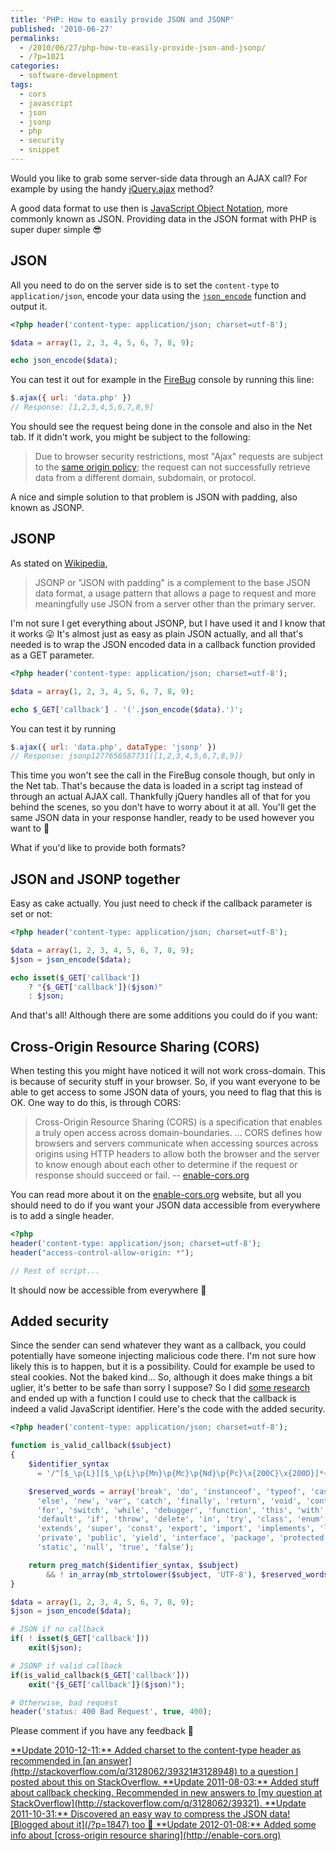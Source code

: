 ---
title: 'PHP: How to easily provide JSON and JSONP'
published: '2010-06-27'
permalinks:
  - /2010/06/27/php-how-to-easily-provide-json-and-jsonp/
  - /?p=1021
categories:
  - software-development
tags:
  - cors
  - javascript
  - json
  - jsonp
  - php
  - security
  - snippet
---

Would you like to grab some server-side data through an AJAX call? For example by using the handy <a href="http://api.jquery.com/jQuery.ajax/">jQuery.ajax</a> method?

A good data format to use then is <a href="http://en.wikipedia.org/wiki/JSON">JavaScript Object Notation</a>, more commonly known as JSON. Providing data in the JSON format with PHP is super duper simple 😎

## JSON

All you need to do on the server side is to set the `content-type` to `application/json`, encode your data using the <a href="http://php.net/json_encode">`json_encode`</a> function and output it.

```php
<?php header('content-type: application/json; charset=utf-8');

$data = array(1, 2, 3, 4, 5, 6, 7, 8, 9);

echo json_encode($data);
```

You can test it out for example in the <a href="http://getfirebug.com/">FireBug</a> console by running this line:

```js
$.ajax({ url: 'data.php' })
// Response: [1,2,3,4,5,6,7,8,9]
```

You should see the request being done in the console and also in the Net tab. If it didn't work, you might be subject to the following:

> Due to browser security restrictions, most "Ajax" requests are subject to the <a title="Same Origin Policy on Wikipedia" href="http://en.wikipedia.org/wiki/Same_origin_policy">same origin policy</a>; the request can not successfully retrieve data from a different domain, subdomain, or protocol.

A nice and simple solution to that problem is JSON with padding, also known as JSONP.

## JSONP

As stated on <a href="http://en.wikipedia.org/wiki/JSON#JSONP">Wikipedia</a>,

> JSONP or "JSON with padding" is a complement to the base JSON data format, a
> usage pattern that allows a page to request and more meaningfully use JSON
> from a server other than the primary server.

I'm not sure I get everything about JSONP, but I have used it and I know that it works 😛 It's almost just as easy as plain JSON actually, and all that's needed is to wrap the JSON encoded data in a callback function provided as a GET parameter.

```php
<?php header('content-type: application/json; charset=utf-8');

$data = array(1, 2, 3, 4, 5, 6, 7, 8, 9);

echo $_GET['callback'] . '('.json_encode($data).')';
```

You can test it by running

```js
$.ajax({ url: 'data.php', dataType: 'jsonp' })
// Response: jsonp1277656587731([1,2,3,4,5,6,7,8,9])
```

This time you won't see the call in the FireBug console though, but only in the Net tab. That's because the data is loaded in a script tag instead of through an actual AJAX call. Thankfully jQuery handles all of that for you behind the scenes, so you don't have to worry about it at all. You'll get the same JSON data in your response handler, ready to be used however you want to 🙂

What if you'd like to provide both formats?

## JSON and JSONP together

Easy as cake actually. You just need to check if the callback parameter is set or not:

```php
<?php header('content-type: application/json; charset=utf-8');

$data = array(1, 2, 3, 4, 5, 6, 7, 8, 9);
$json = json_encode($data);

echo isset($_GET['callback'])
    ? "{$_GET['callback']}($json)"
    : $json;
```

And that's all! Although there are some additions you could do if you want:

## Cross-Origin Resource Sharing (CORS)

When testing this you might have noticed it will not work cross-domain. This is because of security stuff in your browser. So, if you want everyone to be able to get access to some JSON data of yours, you need to flag that this is OK. One way to do this, is through CORS:

> Cross-Origin Resource Sharing (CORS) is a specification that enables a truly
> open access across domain-boundaries. ... CORS defines how browsers and
> servers communicate when accessing sources across origins using HTTP headers
> to allow both the browser and the server to know enough about each other to
> determine if the request or response should succeed or fail. -- <a href="http://enable-cors.org">enable-cors.org</a>

You can read more about it on the <a href="http://enable-cors.org">enable-cors.org</a> website, but all you should need to do if you want your JSON data accessible from everywhere is to add a single header.

```php
<?php
header('content-type: application/json; charset=utf-8');
header("access-control-allow-origin: *");

// Rest of script...
```

It should now be accessible from everywhere 🙂

## Added security

Since the sender can send whatever they want as a callback, you could potentially have someone injecting malicious code there. I'm not sure how likely this is to happen, but it is a possibility. Could for example be used to steal cookies. Not the baked kind... So, although it does make things a bit uglier, it's better to be safe than sorry I suppose? So I did <a href="/?p=1739">some research</a> and ended up with a function I could use to check that the callback is indeed a valid JavaScript identifier. Here's the code with the added security.

```php
<?php header('content-type: application/json; charset=utf-8');

function is_valid_callback($subject)
{
    $identifier_syntax
      = '/^[$_\p{L}][$_\p{L}\p{Mn}\p{Mc}\p{Nd}\p{Pc}\x{200C}\x{200D}]*+$/u';

    $reserved_words = array('break', 'do', 'instanceof', 'typeof', 'case',
      'else', 'new', 'var', 'catch', 'finally', 'return', 'void', 'continue',
      'for', 'switch', 'while', 'debugger', 'function', 'this', 'with',
      'default', 'if', 'throw', 'delete', 'in', 'try', 'class', 'enum',
      'extends', 'super', 'const', 'export', 'import', 'implements', 'let',
      'private', 'public', 'yield', 'interface', 'package', 'protected',
      'static', 'null', 'true', 'false');

    return preg_match($identifier_syntax, $subject)
        && ! in_array(mb_strtolower($subject, 'UTF-8'), $reserved_words);
}

$data = array(1, 2, 3, 4, 5, 6, 7, 8, 9);
$json = json_encode($data);

# JSON if no callback
if( ! isset($_GET['callback']))
    exit($json);

# JSONP if valid callback
if(is_valid_callback($_GET['callback']))
    exit("{$_GET['callback']}($json)");

# Otherwise, bad request
header('status: 400 Bad Request', true, 400);
```

Please comment if you have any feedback 🙂

<ins dateTime="2010-12-11T06:28:34+00:00">
  **Update 2010-12-11:** Added charset to the content-type header as recommended
  in [an answer](http://stackoverflow.com/q/3128062/39321#3128948) to a question
  I posted about this on StackOverflow.
</ins>

<ins dateTime="2011-08-03T15:14:15+00:00">
  **Update 2011-08-03:** Added stuff about callback checking. Recommended in new
  answers to [my question at
  StackOverflow](http://stackoverflow.com/q/3128062/39321).
</ins>

<ins dateTime="2011-10-31T18:57:00+00:00">
  **Update 2011-10-31:** Discovered an easy way to compress the JSON data!
  [Blogged about it](/?p=1847) too 🙂
</ins>

<ins dateTime="2012-01-08T13:23:18+00:00">
  **Update 2012-01-08:** Added some info about [cross-origin resource
  sharing](http://enable-cors.org)
</ins>
